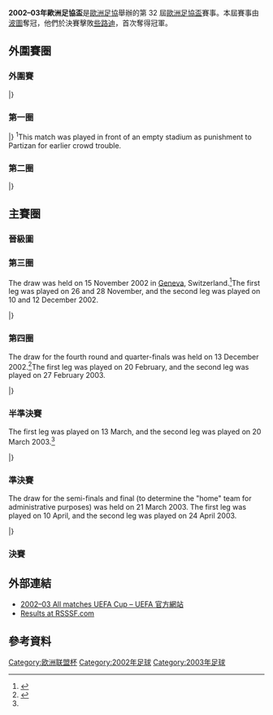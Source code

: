 {{Infobox 國際足球賽事賽季
| tourney_name          = 歐洲足協盃
| year                  = 2002–03
| image                 = Panoramio - V&A Dudush - Estadio Olímpico 57 619.jpg
| size                  = 300px
| caption               = 決賽於[[塞維利亞|塞維利亞]]的[[塞維利亞奧林匹克體育場|奧林匹克體育場]]舉行
| edition               = 32
| defending_champ_other = {{flagicon|NED}} [[飛燕諾|飛燕諾]]
| dates                 = 2002年8月13日–2002年5月21日
| num_teams             = 
| associations          = 
| champion_other        = {{flagicon|POR}} [[波爾圖足球俱樂部|波圖]]
| count                 = 1
| second_other          = {{flagicon|SCO}} [[凱爾特人足球俱樂部|些路迪]]
| matches               = 
| goals                 = 
| attendance            = 
| top_scorer            = 
| player                = 
| prevseason            = [[2001–02年歐洲足協盃|2001–02]]
| nextseason            = [[2003–04年歐洲足協盃|2003–04]]
}}

'''2002–03年歐洲足協盃'''是[[歐洲足協|歐洲足協]]舉辦的第 32 屆[[歐洲足協盃|歐洲足協盃]]賽事。本屆賽事由[[波爾圖足球俱樂部|波圖]]奪冠，他們於決賽擊敗[[凱爾特人足球俱樂部|些路迪]]，首次奪得冠軍。

== 外圍賽圈 ==
=== 外圍賽 ===
{{TwoLegStart}}
{{TwoLegResult|'''[[利特克斯足球俱樂部|列迪斯洛維治]]'''|BUL|8–1|[[阿特蘭塔斯足球俱樂部|阿蘭達斯]]|LTU| 5–0 | 3–1 }}
{{TwoLegResult|[[恩坎普足球俱樂部|安卡普]]|AND|0–13|'''[[聖彼得堡澤尼特足球俱樂部|辛尼特]]'''|RUS| 0–5 | 0–8 }}
{{TwoLegResult|[[阿迪拿奧足球會|阿迪拿奧]]|KAZ|0–2|'''[[普霍夫足球俱樂部|貝塞夫]]'''|SVK| 0–0 | 0–2 }}
{{TwoLegResult|[[格倫杜蘭足球俱樂部|格倫杜蘭]]|NIR|0–6|'''[[維斯瓦克拉科夫足球俱樂部|克拉科夫]]'''|POL| 0–2 | 0–4 }}
{{TwoLegResult|[[樸比達足球會|樸比達]]|MKD|2–3|'''[[中日德蘭足球俱樂部|米迪蘭特]]'''|DEN| 2–0| 0–3{{aet}}}}
{{TwoLegResult|'''[[比摩治足球會|比摩治]]'''|SVN|6–3|[[薩華諾斯足球會|薩華諾斯]]|ARM| 6–1 | 0–2 }}
{{TwoLegResult|'''[[雲特史比斯足球會|雲特史比斯]]'''|LVA|3–1|[[盧加諾足球會|盧加諾]]|SUI| 3–0 | 0–1 }}
{{TwoLegResult|'''[[特拉維夫夏普爾足球會|特拉維夫夏普爾]]'''|ISR|5–1|[[地拉那遊擊隊足球俱樂部|柏迪遜地拉拿]]|ALB| 1–0 | 4–1 }}
{{TwoLegResult|'''[[費倫斯華路士體育會|費倫斯華路士]]'''|HUN|5–2|[[利馬索爾AEL|AEL利馬素]]|CYP| 4–0 | 1–2 }}
{{TwoLegResult|'''[[哈伊杜克足球俱樂部|夏德]]'''|CRO|11–0|[[高泰足球會|高泰]]|FRO| 3–0 | 8–0 }}
{{TwoLegResult|[[白蘭恩體育會|白蘭恩]]|NOR|4–6|'''[[馬里揚泊列蘇杜瓦足球俱樂部|蘇度瓦]]'''|LTU| 2–3 | 2–3 }}
{{TwoLegResult|'''[[阿米卡弗龍基體育會|阿米卡]]'''|POL|12–2|[[新聖人足球俱樂部|TNS全網絡]]|WAL| 5–0 | 7–2 }}
{{TwoLegResult|'''[[哥本哈根足球會|哥本哈根]]'''|DEN|7–2|[[第比利斯火車頭足球俱樂部|第比利斯火車頭]]|GEO|var2=1990| 3–1 | 4–1 }}
{{TwoLegResult|[[美達雷斯足球會|美達雷斯]]|LVA|2–6|'''[[卡爾頓足球會|卡爾頓]]'''|AUT| 0–2 | 2–4 }}
{{TwoLegResult|[[瓦杜茲足球俱樂部|華杜斯]]|LIE|1–1{{agr}}|'''[[利文斯頓足球俱樂部|利雲斯頓]]'''|SCO| 1–1 | 0–0 }}
{{TwoLegResult|[[斯利馬流浪者足球俱樂部|斯利馬流浪]]|MLT|1–5|'''[[華沙波蘭人足球俱樂部|華沙普隆尼亞]]'''|POL| 1–3 | 0–2 }}
{{TwoLegResult|'''[[阿諾索西斯足球俱樂部|安羅科薩斯]]'''|CYP|3–2|[[基雲馬查體育會|基雲馬查]]|LUX| 3–0 | 0–2 }}
{{TwoLegResult|[[塔林利瓦迪亞足球俱樂部|利維迪亞]]|EST|0–4|'''[[特拉維夫馬卡比足球會|特拉維夫馬卡比]]'''|ISR| 0–2 | 0–2 }}
{{TwoLegResult|'''[[歷索斯體育俱樂部|歷索斯]]'''|POR|4–3|[[比拿斯卡足球會|比拿斯卡]]|MKD| 2–2 | 2–1 }}
{{TwoLegResult|[[奧洛穆克足球俱樂部|奧洛慕克]]|CZE|3–3{{pso|3–5}}|'''[[薩拉熱窩足球俱樂部|薩拉熱窩]]'''|BIH| 2–1 | 1–2{{aet}}}}
{{TwoLegResult|'''[[基希訥烏野牛足球俱樂部|森布魯]]'''|MDA|5–3|[[哥登堡體育會|哥登堡]]|SWE| 3–1| 2–2 }}
{{TwoLegResult|[[KI克拉克斯維克|基卡拉斯域卡]]|FRO|2–3|'''[[烏伊佩斯特足球俱樂部|烏比斯迪]]'''|HUN| 2–2 | 0–1 }}
{{TwoLegResult|[[邁帕足球俱樂部|邁帕]]|FIN|1–2|'''[[歐登塞足球俱樂部|奧丹斯]]'''|DEN| 1–0| 0–2 }}
{{TwoLegResult|[[明斯克戴拿模足球會|明斯克戴拿模]]|BLR|1–5|'''[[索菲亞中央陸軍足球俱樂部|索菲亞中央陸軍]]'''|BUL| 1–4 | 0–1 }}
{{TwoLegResult|'''[[第比利斯迪納摩足球俱樂部|第比利斯戴拿模]]'''|GEO|var1=1990|5–1|[[TVMK塔林足球俱樂部|TVMK塔林]]|EST| 4–1 | 1–0 }}
{{TwoLegResult|[[葉里溫斯巴達足球會|葉里溫斯巴達]]|ARM|0–5|'''[[塞爾維特足球俱樂部|塞維特]]'''|SUI| 0–2 | 0–3 }}
{{TwoLegResult|[[沙姆洛克流浪足球俱樂部|沙姆洛克流浪]]|IRL|1–5|'''[[佐加頓斯IF|佐加頓斯]]'''|SWE| 1–3 | 0–2 }}
{{TwoLegResult|'''[[瓦拉日丁足球俱樂部|華拉薩甸]]'''|CRO|9–0|[[敦達克足球俱樂部|鄧達克]]|IRL| 5–0 | 4–0 }}
{{TwoLegResult|'''[[高美爾足球俱樂部|高美爾]]'''|BLR|5–0|[[HJK赫爾辛基|赫爾辛基]]|FIN| 1–0 | 4–0 }}
{{TwoLegResult|'''[[阿伯丁足球俱樂部|鴨巴甸]]'''|SCO|1–0|[[尼斯特魯奧塔奇足球俱樂部|奧泰斯]]|MDA| 1–0 | 0–0 }}
{{TwoLegResult|'''[[AIK足球會|AIK蘇納]]'''|SWE|5–1|[[韋斯特曼納島競技俱樂部|韋斯特曼納耶]]|ISL| 2–0 | 3–1 }}
{{TwoLegResult|'''[[布加勒斯特迅速足球俱樂部|布加勒斯特迅速]]'''|ROU|5–1|[[戈里察足球俱樂部|哥利卡]]|SVN| 2–0 | 3–1 }}
{{TwoLegResult|[[當馬蘭奴足球會|當馬蘭奴]]|SMR|0–5|'''[[薛斯高夫足球會|薛斯高夫]]'''|CZE| 0–2 | 0–3 }}
{{TwoLegResult|[[卡拉特足球會|卡拉特]]|KAZ|0–5|'''[[貝爾格萊德紅星足球俱樂部|貝爾格萊德紅星]]'''|YUG| 0–2 | 0–3 }}
{{TwoLegResult|'''[[扎波羅熱冶金足球俱樂部|米達雷治]]'''|UKR|3–0|[[比爾基爾卡拉足球俱樂部|拜基卡拉]]|MLT| 3–0 | 0–0 }}
{{TwoLegResult|[[班戈爾城足球俱樂部|賓高城]]|WAL|1–2|'''[[史密特禾足球會|史密特禾]]'''|YUG| 1–0 | 0–2 }}
{{TwoLegResult|[[森納克足球會|森納克]]|SVK|1–5|'''[[希羅基布里耶格足球俱樂部|施洛奇伯拉治]]'''|BIH| 1–2| 0–3 }}
{{TwoLegResult|[[KF地拉那|地拉拿]]|ALB|2–3|'''[[布加勒斯特前進足球會|布加勒斯特國民隊]]'''|ROU| 0–1 | 2–2 }}
{{TwoLegResult|[[貝根阿弗尼爾足球會|貝根阿弗尼爾]]|LUX|1–9|'''[[伊普斯維奇城足球俱樂部|葉士域治]]'''|ENG| 0–1 | 1–8 }}
{{TwoLegResult|[[菲爾基爾足球俱樂部|費基亞]]|ISL|2–4|'''[[皇家莫斯克倫精英|苗斯干]]'''|BEL| 1–1 | 1–3 }}
{{TwoLegResult|'''[[史達比克足球會|史達比克]]'''|NOR|5–1|[[連菲特足球俱樂部|連菲特]]|NIR| 4–0 | 1–1 }}
|}

=== 第一圈 ===
{{TwoLeg start}}
{{TwoLegResult|'''[[巴黎聖日耳曼足球俱樂部|巴黎聖日耳門]]'''|FRA|4–0|[[烏伊佩斯特足球俱樂部|烏比斯迪]]|HUN|3–0|1–0}}
{{TwoLegResult|[[葡萄牙士砵亭俱樂部|士砵亭]]|POR|4–6|'''[[游擊隊足球俱樂部|柏迪遜]]'''|SCG|1–3|3–3{{aet}}<sup>1</sup>}}
{{TwoLegResult|'''[[華沙萊吉亞足球俱樂部|歷基亞]]'''|POL|7–2|[[烏德勒支足球會|烏德勒支]]|NED|4–1|3–1}}
{{TwoLegResult|[[基希訥烏野牛足球俱樂部|森布魯]]|MDA|1–4|'''[[皇家貝蒂斯足球俱樂部|貝迪斯]]'''|ESP|0–2|1–2}}
{{TwoLegResult|'''[[貝西克塔斯體操俱樂部|比錫達斯]]'''|TUR|7–2|[[薩拉熱窩足球俱樂部|薩拉熱窩]]|BIH|2–2|5–0}}
{{TwoLegResult|[[莫斯科中央陸軍足球俱樂部|莫斯科中央陸軍]]|RUS|3–4|'''[[帕爾瑪足球俱樂部|帕爾馬]]'''|ITA|1–1|2–3}}
{{TwoLegResult|'''[[索菲亞列夫斯基足球俱樂部|索菲亞利夫斯基]]'''|BUL|5–2|[[邦比足球會|邦比]]|DEN|4–1|1–1}}
{{TwoLegResult|'''[[皇家安德列治體育會|安德列治]]'''|BEL|2–2{{agr}}|[[史達比克足球會|史達比克]]|NOR|0–1|2–1}}
{{TwoLegResult|'''[[布加勒斯特前進足球會|布加勒斯特國民隊]]'''|ROU|3–2|[[海倫芬體育會|海倫芬]]|NED|3–0|0–2}}
{{TwoLegResult|'''[[拉齊奧足球俱樂部|拉素]]'''|ITA|4–0|[[薩丁斯柯達體育會|薩丁]]|GRE|4–0|0–0}}
{{TwoLegResult|[[阿伯丁足球俱樂部|鴨巴甸]]|SCO|0–1|'''[[柏林赫塔體育俱樂部|哈化柏林]]'''|GER|0–0|0–1}}
{{TwoLegResult|'''[[伊普斯維奇城足球俱樂部|葉士域治]]'''|ENG|2–1|[[史密特禾足球會|史密特禾]]|SCG|1–1|1–0}}
{{TwoLegResult|[[特拉維夫馬卡比足球會|特拉維夫馬卡比]]|ISR|2–4|'''[[博維斯塔足球會|博維斯塔]]'''|POR|1–0|1–4}}
{{TwoLegResult|[[AIK足球會|AIK蘇納]]|SWE|4–6|'''[[費倫巴治體育會|費倫巴治]]'''|TUR|3–3|1–3}}
{{TwoLegResult|'''[[布拉格斯巴達足球俱樂部|布拉格斯巴達]]'''|CZE|4–0|[[希羅基布里耶格足球俱樂部|施洛奇伯拉治]]|BIH|3–0|1–0}}
{{TwoLegResult|'''[[奧地利維也納足球會|奧地利維也納]]'''|AUT|5–2|[[頓涅茨克礦工足球俱樂部|薩克達]]|UKR|5–1|0–1}}
{{TwoLegResult|'''[[丹尼斯利體育|丹尼斯利]]'''|TUR|3–3{{agr}}|[[洛里昂足球俱樂部|羅連安特]]|FRA|2–0|1–3}}
{{TwoLegResult|[[切爾西足球俱樂部|車路士]]|ENG|4–5|'''[[維京足球會|維京]]'''|NOR|2–1|2–4}}
{{TwoLegResult|[[卡爾頓足球會|卡爾頓]]|AUT|1–4|'''[[特拉維夫夏普爾足球會|特拉維夫夏普爾]]'''|ISR|0–4|1–0}}
{{TwoLegResult|'''[[斯圖加特足球俱樂部|史特加]]'''|GER|8–2|[[雲特史比斯足球會|雲特史比斯]]|LVA|4–1|4–1}}
{{TwoLegResult|'''[[薩格勒布迪納摩足球俱樂部|薩格勒布戴拿模]]'''|CRO|9–1|[[沙勒格斯基體育會|沙勒格斯基]]|HUN|6–0|3–1}}
{{TwoLegResult|[[哥本哈根足球會|哥本哈根]]|DEN|1–3|'''[[佐加頓斯IF|佐加頓斯]]'''|SWE|0–0|1–3}}
{{TwoLegResult|'''[[薛斯高夫足球會|薛斯高夫]]'''|CZE|3–3{{agr}}|[[流浪者足球俱樂部|格拉斯哥流浪]]|SCO|2–0|1–3}}
{{TwoLegResult|'''[[維迪斯|維迪斯]]'''|NED|2–1|[[布加勒斯特迅速足球俱樂部|布加勒斯特迅速]]|ROU|1–1|1–0}}
{{TwoLegResult|'''[[列斯聯足球會|列斯聯]]'''|ENG|2–1|[[扎波羅熱冶金足球俱樂部|米達雷治]]|UKR|1–0|1–1}}
{{TwoLegResult|[[塞爾維特足球俱樂部|塞維特]]|SUI|4–4{{agr}}|'''[[阿米卡弗龍基體育會|阿米卡]]'''|POL|2–3|2–1}}
{{TwoLegResult|'''[[格拉茲風暴足球俱樂部|格拉茨]]'''|AUT|8–6|[[利文斯頓足球俱樂部|利雲斯頓]]|SCO|5–2|3–4}}
{{TwoLegResult|'''[[費倫斯華路士體育會|費倫斯華路士]]'''|HUN|5–0|[[高卡爾利體育|高卡爾利]]|TUR|4–0|1–0}}
{{TwoLegResult|[[澤列茲尼察足球俱樂部|薛謝斯歷卡]]|BIH|0–1|'''[[馬拉加足球俱樂部|馬拉加]]'''|ESP|0–0|0–1}}
{{TwoLegResult|'''[[波爾多足球俱樂部|波爾多]]'''|FRA|10–1|[[普霍夫足球俱樂部|貝塞夫]]|SVK|6–0|4–1}}
{{TwoLegResult|'''[[利貝雷茨足球俱樂部|利巴域]]'''|CZE|4–2|[[第比利斯迪納摩足球俱樂部|第比利斯戴拿模]]|GEO|var2=1990|3–2|1–0}}
{{TwoLegResult|[[歷索斯體育俱樂部|歷索斯]]|POR|3–5|'''[[帕奧克足球俱樂部|PAOK沙朗歷基]]'''|GRE|2–1|1–4}}
{{TwoLegResult|[[利特克斯足球俱樂部|列迪斯洛維治]]|BUL|1–3|'''[[帕納辛奈科斯足球俱樂部|彭拿典奈高斯]]'''|GRE|0–1|1–2{{aet}}}}
{{TwoLegResult|'''[[貝爾格萊德紅星足球俱樂部|貝爾格萊德紅星]]'''|SCG|2–0|[[切沃維羅納足球俱樂部|基爾禾]]|ITA|0–0|2–0}}
{{TwoLegResult|[[哈伊杜克足球俱樂部|夏德]]|CRO|2–3|'''[[富勒姆足球俱樂部|富咸]]'''|ENG|0–1|2–2}}
{{TwoLegResult|[[比摩治足球會|比摩治]]|SVN|1–8|'''[[維斯瓦克拉科夫足球俱樂部|克拉科夫]]'''|POL|0–2|1–6}}
{{TwoLegResult|'''[[尼科西亞希臘人競技足球俱樂部|尼科西亞]]'''|CYP|3–1|[[Grazer_AK|Grazer]]|AUT|2–0|1–1}}
{{TwoLegResult|'''[[維戈塞爾塔足球俱樂部|切爾達]]'''|ESP|2–1|[[歐登塞足球俱樂部|奧丹斯]]|DEN|2–0|0–1}}
{{TwoLegResult|[[扎波羅熱冶金足球俱樂部|米達雷治]]|UKR|2–10|'''[[雲達不萊梅體育會|雲達不萊梅]]'''|GER|2–2|0–8}}
{{TwoLegResult|'''[[凱爾特人足球俱樂部|些路迪]]'''|SCO|10–1|[[馬里揚泊列蘇杜瓦足球俱樂部|蘇度瓦]]|LTU|8–1|2–0}}
{{TwoLegResult|'''[[波爾圖足球俱樂部|波圖]]'''|POR|6–2|[[華沙波蘭人足球俱樂部|華沙普隆尼亞]]|POL|6–0|0–2}}
{{TwoLegResult|[[高美爾足球俱樂部|高美爾]]|Belarus|1–8|'''[[沙爾克04足球俱樂部|史浩克零四]]'''|GER|1–4|0–4}}
{{TwoLegResult|'''[[蘇黎世草蜢足球俱樂部|草蜢]]'''|SUI|4–3|[[聖彼得堡澤尼特足球俱樂部|辛尼特]]|RUS|3–1|1–2}}
{{TwoLegResult|[[安卡拉高古|安卡拉高古]]|TUR|1–5|'''[[阿拉維斯競技俱樂部|艾拉維斯]]'''|ESP|1–2|0–3}}
{{TwoLegResult|[[伊拿克里斯足球會|伊拿克里斯]]|GRE|5–5{{agr}}|'''[[阿諾索西斯足球俱樂部|安羅科薩斯]]'''|CYP|4–2|1–3}}
{{TwoLegResult|'''[[中日德蘭足球俱樂部|米迪蘭特]]'''|DEN|2–1|[[瓦拉日丁足球俱樂部|華拉薩甸]]|CRO|1–0|1–1}}
{{TwoLegResult|'''[[布萊克本流浪者足球俱樂部|布力般流浪]]'''|ENG|4–4{{agr}}|[[索菲亞中央陸軍足球俱樂部|索菲亞中央陸軍]]|BUL|1–1|3–3}}
{{TwoLegResult|[[皇家莫斯克倫精英|苗斯干]]|BEL|3–7|'''[[布拉格斯拉維亞足球俱樂部|布拉格斯拉維亞]]'''|CZE|2–2|1–5}}
|}
<sup>1</sup>This match was played in front of an empty stadium as punishment to Partizan for earlier crowd trouble.

=== 第二圈 ===
{{TwoLeg start}}
{{TwoLegResult|[[薛斯高夫足球會|薛斯高夫]]|CZE|0–4|'''[[皇家貝蒂斯足球俱樂部|貝迪斯]]'''|ESP| 0–1 | 0–3 }}
{{TwoLegResult|[[華沙萊吉亞足球俱樂部|歷基亞]]|POL|2–3|'''[[沙爾克04足球俱樂部|史浩克零四]]'''|GER| 2–3 | 0–0 }}
{{TwoLegResult|[[佐加頓斯IF|佐加頓斯]]|SWE|1–3|'''[[波爾多足球俱樂部|波爾多]]'''|FRA| 0–1 | 1–2 }}
{{TwoLegResult|[[尼科西亞希臘人競技足球俱樂部|尼科西亞]]|CYP|0–5|'''[[柏林赫塔體育俱樂部|哈化柏林]]'''|GER| 0–1 | 0–4 }}
{{TwoLegResult|[[薩格勒布迪納摩足球俱樂部|薩格勒布戴拿模]]|CRO|1–5|'''[[富勒姆足球俱樂部|富咸]]'''|ENG| 0–3 | 1–2 }}
{{TwoLegResult|[[布拉格斯巴達足球俱樂部|布拉格斯巴達]]|CZE|1–2|'''[[丹尼斯利體育|丹尼斯利]]'''|TUR| 1–0 | 0–2 }}
{{TwoLegResult|[[費倫斯華路士體育會|費倫斯華路士]]|HUN|0–2|'''[[斯圖加特足球俱樂部|史特加]]'''|GER| 0–0 | 0–2 }}
{{TwoLegResult|'''[[格拉茲風暴足球俱樂部|格拉茨]]'''|AUT|1–1{{pso|8–7}}|[[索菲亞列夫斯基足球俱樂部|索菲亞利夫斯基]]|BUL| 1–0 | 0–1{{aet}}}}
{{TwoLegResult|[[游擊隊足球俱樂部|柏迪遜]]|YUG|4–6|'''[[布拉格斯拉維亞足球俱樂部|布拉格斯拉維亞]]'''|CZE| 3–1 | 1–5{{aet}}}}
{{TwoLegResult|[[布加勒斯特前進足球會|布加勒斯特國民隊]]|ROU|0–3|'''[[巴黎聖日耳曼足球俱樂部|巴黎聖日耳門]]'''|FRA| 0–2 | 0–1 }}
{{TwoLegResult|[[費倫巴治體育會|費倫巴治]]|TUR|2–5|'''[[帕納辛奈科斯足球俱樂部|彭拿典奈高斯]]'''|GRE| 1–1 | 1–4 }}
{{TwoLegResult|'''[[帕奧克足球俱樂部|PAOK沙朗歷基]]'''|GRE|3–2|[[蘇黎世草蜢足球俱樂部|草蜢]]|SUI| 2–1 | 1–1 }}
{{TwoLegResult|'''[[拉齊奧足球俱樂部|拉素]]'''|ITA|2–1|[[貝爾格萊德紅星足球俱樂部|貝爾格萊德紅星]]|YUG| 1–0 | 1–1 }}
{{TwoLegResult|'''[[皇家安德列治體育會|安德列治]]'''|BEL|6–1|[[中日德蘭足球俱樂部|米迪蘭特]]|DEN| 3–1 | 3–0 }}
{{TwoLegResult|[[奧地利維也納足球會|奧地利維也納]]|AUT|0–3|'''[[波爾圖足球俱樂部|波圖]]'''|POR| 0–1 | 0–2 }}
{{TwoLegResult|'''[[維迪斯|維迪斯]]'''|NED|5–4|[[雲達不萊梅體育會|雲達不萊梅]]|GER| 2–1 | 3–3 }}
{{TwoLegResult|[[伊普斯維奇城足球俱樂部|葉士域治]]|ENG|1–1{{pso|2–4}}|'''[[利貝雷茨足球俱樂部|利巴域]]'''|CZE| 1–0 | 0–1{{aet}}}}
{{TwoLegResult|[[阿拉維斯競技俱樂部|艾拉維斯]]|ESP|1–2|'''[[貝西克塔斯體操俱樂部|比錫達斯]]'''|TUR| 1–1 | 0–1 }}
{{TwoLegResult|[[帕爾瑪足球俱樂部|帕爾馬]]|ITA|3–5|'''[[維斯瓦克拉科夫足球俱樂部|克拉科夫]]'''|POL| 2–1 | 1–4{{aet}}}}
{{TwoLegResult|'''[[列斯聯足球會|列斯聯]]'''|ENG|5–1|[[特拉維夫夏普爾足球會|特拉維夫夏普爾]]|ISR| 1–0 | 4–1 }}
{{TwoLegResult|'''[[凱爾特人足球俱樂部|些路迪]]'''|SCO|3–0|[[布萊克本流浪者足球俱樂部|布力般流浪]]|ENG| 1–0 | 2–0 }}
{{TwoLegResult|'''[[馬拉加足球俱樂部|馬拉加]]'''|ESP|4–2|[[阿米卡弗龍基體育會|阿米卡]]|POL| 2–1 | 2–1 }}
{{TwoLegResult|'''[[維戈塞爾塔足球俱樂部|切爾達]]'''|ESP|4–1|[[維京足球會|維京]]|NOR| 3–0 | 1–1 }}
{{TwoLegResult|'''[[博維斯塔足球會|博維斯塔]]'''|POR|3–1|[[阿諾索西斯足球俱樂部|安羅科薩斯]]|CYP| 2–1 | 1–0 }}
|}

== 主賽圈 ==
=== 晉級圖 ===
{{32TeamBracket|legs=2/2/2/2/1|nowrap=yes
| RD1=第三圈
| RD2=第四圈
| RD1-team01='''{{fbaicon|SCO}} [[凱爾特人足球俱樂部|些路迪]]{{agr}}'''
| RD1-score01-1=1
| RD1-score01-2=1
| RD1-score01-agg='''2'''
| RD1-team02={{fbaicon|ESP}} [[皇家維戈塞爾塔俱樂部|切爾達]]
| RD1-score02-1=0
| RD1-score02-2=2
| RD1-score02-agg='''2'''
| RD1-team03={{fbaicon|BEL}} [[皇家布魯日足球會|布魯日]]
| RD1-score03-1=1
| RD1-score03-2=0
| RD1-score03-agg='''1'''
| RD1-team04='''{{fbaicon|GER}} [[斯圖加特足球俱樂部|史特加]]'''
| RD1-score04-1=2
| RD1-score04-2=1
| RD1-score04-agg='''3'''
| RD1-team05={{fbaicon|ESP}} [[皇家貝蒂斯足球俱樂部|貝迪斯]]
| RD1-score05-1=1
| RD1-score05-2=0
| RD1-score05-agg='''1'''
| RD1-team06='''{{fbaicon|FRA}} [[歐塞爾青年會|歐塞爾]]'''
| RD1-score06-1=0
| RD1-score06-2=2
| RD1-score06-agg='''2'''
| RD1-team07={{fbaicon|NED}} [[維迪斯職業足球基金會|維迪斯]]
| RD1-score07-1=0
| RD1-score07-2=0
| RD1-score07-agg='''0'''
| RD1-team08='''{{fbaicon|ENG}} [[利物浦足球俱樂部|利物浦]]'''
| RD1-score08-1=1
| RD1-score08-2=1
| RD1-score08-agg='''2'''
| RD1-team09='''{{fbaicon|ESP}} [[馬拉加足球俱樂部|馬拉加]]'''
| RD1-score09-1=0
| RD1-score09-2=2
| RD1-score09-agg='''2'''
| RD1-team10={{fbaicon|ENG}} [[列斯聯足球會|列斯聯]]
| RD1-score10-1=0
| RD1-score10-2=1
| RD1-score10-agg='''1'''
| RD1-team11='''{{fbaicon|GRE}} [[AEK雅典足球會|AEK雅典]]'''
| RD1-score11-1=4
| RD1-score11-2=4
| RD1-score11-agg='''8
| RD1-team12={{fbaicon|ISR}} [[海法馬卡比足球俱樂部|海法馬卡比]]
| RD1-score12-1=0
| RD1-score12-2=1
| RD1-score12-agg='''1'''
| RD1-team13='''{{fbaicon|GER}} [[柏林赫塔體育俱樂部|哈化柏林]]'''
| RD1-score13-1=2
| RD1-score13-2=0
| RD1-score13-agg='''2'''
| RD1-team14={{fbaicon|ENG}} [[富勒姆足球俱樂部|富咸]]
| RD1-score14-1=1
| RD1-score14-2=0
| RD1-score14-agg='''1'''
| RD1-team15={{fbaicon|FRA}} [[巴黎聖日耳曼足球俱樂部|巴黎聖日耳門]]
| RD1-score15-1=2
| RD1-score15-2=0
| RD1-score15-agg='''2'''
| RD1-team16='''{{fbaicon|POR}} [[博維斯塔足球會|博維斯塔]]{{agr}}'''
| RD1-score16-1=1
| RD1-score16-2=1
| RD1-score16-agg='''2'''
| RD1-team17='''{{fbaicon|POR}} [[波爾圖足球俱樂部|波圖]]'''
| RD1-score17-1=3
| RD1-score17-2=0
| RD1-score17-agg='''3'''
| RD1-team18={{fbaicon|FRA}} [[朗斯競賽會|朗斯]]
| RD1-score18-1=0
| RD1-score18-2=1
| RD1-score18-agg='''1'''
| RD1-team19='''{{fbaicon|TUR}} [[丹尼斯利體育|丹尼斯利]]'''
| RD1-score19-1=0
| RD1-score19-2=1
| RD1-score19-agg='''1'''
| RD1-team20={{fbaicon|FRA}} [[奥林匹克里昂|里昂]]
| RD1-score20-1=0
| RD1-score20-2=0
| RD1-score20-agg='''0'''

| RD1-team21={{fbaicon|CZE}} [[利貝雷茨足球俱樂部|利巴域]]
| RD1-score21-1=2
| RD1-score21-2=0
| RD1-score21-agg='''2'''
| RD1-team22={{fbaicon|GRE}} [[帕納辛奈科斯足球俱樂部|彭拿典奈高斯]]
| RD1-score22-1=2
| RD1-score22-2=1
| RD1-score22-agg='''3'''
| RD1-team23={{fbaicon|FRA}} [[波爾多足球俱樂部|波爾多]]
| RD1-score23-1=0
| RD1-score23-2=2
| RD1-score23-agg='''2'''
| RD1-team24='''{{fbaicon|BEL}} [[皇家安德列治體育會|安德列治]]'''
| RD1-score24-1=2
| RD1-score24-2=2
| RD1-score24-agg='''4'''
| RD1-team25={{fbaicon|AUT}} [[格拉茲風暴體育俱樂部|格拉茨]]
| RD1-score25-1=1
| RD1-score25-2=1
| RD1-score25-agg='''2'''
| RD1-team26='''{{fbaicon|ITA}} [[拉素體育會|拉素]]'''
| RD1-score26-1=3
| RD1-score26-2=0
| RD1-score26-agg='''3'''
| RD1-team27='''{{fbaicon|POL}} [[維斯瓦克拉科夫足球俱樂部|克拉科夫]]'''
| RD1-score27-1=1
| RD1-score27-2=4
| RD1-score27-agg='''5'''
| RD1-team28={{fbaicon|GER}} [[沙爾克04足球俱樂部|史浩克零四]]
| RD1-score28-1=1
| RD1-score28-2=1
| RD1-score28-agg='''2'''
| RD1-team29={{fbaicon|GRE}} [[PAOK足球俱樂部|PAOK]]
| RD1-score29-1=1
| RD1-score29-2=0
| RD1-score29-agg='''1'''
| RD1-team30='''{{fbaicon|CZE}} [[布拉格斯拉維亞體育俱樂部|布拉格斯拉維亞]]'''
| RD1-score30-1=0
| RD1-score30-2=4
| RD1-score30-agg='''4'''
| RD1-team31='''{{fbaicon|TUR}} [[貝西克塔斯體操俱樂部|比錫達斯]]'''
| RD1-score31-1=3
| RD1-score31-2=0
| RD1-score31-agg='''3'''
| RD1-team32={{fbaicon|UKR}} [[基輔迪納摩足球俱樂部|基輔戴拿模]]
| RD1-score32-1=1
| RD1-score32-2=0
| RD1-score32-agg='''1'''
| RD2-team01='''{{fbaicon|SCO}} [[凱爾特人足球俱樂部|些路迪]]'''
| RD2-score01-1=3
| RD2-score01-2=2
| RD2-score01-agg='''5'''
| RD2-team02={{fbaicon|GER}} [[斯圖加特足球俱樂部|史特加]]
| RD2-score02-1=1
| RD2-score02-2=3
| RD2-score02-agg='''4'''
| RD2-team03={{fbaicon|FRA}} [[歐塞爾青年會|歐塞爾]]
| RD2-score03-1=0
| RD2-score03-2=0
| RD2-score03-agg='''0'''
| RD2-team04='''{{fbaicon|ENG}} [[利物浦足球俱樂部|利物浦]]'''
| RD2-score04-1=1
| RD2-score04-2=2
| RD2-score04-agg='''3'''
| RD2-team05='''{{fbaicon|ESP}} [[馬拉加足球俱樂部|馬拉加]]'''
| RD2-score05-1=0
| RD2-score05-2=1
| RD2-score05-agg='''1'''
| RD2-team06={{fbaicon|GRE}} [[AEK雅典足球會|AEK雅典]]
| RD2-score06-1=0
| RD2-score06-2=0
| RD2-score06-agg='''0'''
| RD2-team07={{fbaicon|GER}} [[柏林赫塔體育俱樂部|哈化柏林]]
| RD2-score07-1=3
| RD2-score07-2=0
| RD2-score07-agg='''3'''
| RD2-team08='''{{fbaicon|POR}} [[博維斯塔足球會|博維斯塔]]{{agr}}'''
| RD2-score08-1=2
| RD2-score08-2=1
| RD2-score08-agg='''3'''
| RD2-team09='''{{fbaicon|POR}} [[波爾圖足球俱樂部|波圖]]'''
| RD2-score09-1=6
| RD2-score09-2=2
| RD2-score09-agg='''8'''
| RD2-team10={{fbaicon|TUR}} [[丹尼斯利體育|丹尼斯利]]
| RD2-score10-1=1
| RD2-score10-2=2
| RD2-score10-agg='''3'''
| RD2-team11='''{{fbaicon|GRE}} [[帕納辛奈科斯足球俱樂部|彭拿典奈高斯]]'''
| RD2-score11-1=3
| RD2-score11-2=0
| RD2-score11-agg='''3'''
| RD2-team12={{fbaicon|BEL}} [[皇家安德列治體育會|安德列治]]
| RD2-score12-1=0
| RD2-score12-2=2
| RD2-score12-agg='''2'''
| RD2-team13='''{{fbaicon|ITA|2003}} [[拉素體育會|拉素]]'''
| RD2-score13-1=3
| RD2-score13-2=2
| RD2-score13-agg='''5'''
| RD2-team14={{fbaicon|POL}} [[維斯瓦克拉科夫足球俱樂部|克拉科夫]]
| RD2-score14-1=3
| RD2-score14-2=1
| RD2-score14-agg='''4'''
| RD2-team15={{fbaicon|CZE}} [[布拉格斯拉維亞體育俱樂部|布拉格斯拉維亞]]
| RD2-score15-1=1
| RD2-score15-2=2
| RD2-score15-agg='''3'''
| RD2-team16='''{{fbaicon|TUR}} [[貝西克塔斯體操俱樂部|比錫達斯]]'''
| RD2-score16-1=0
| RD2-score16-2=4
| RD2-score16-agg='''4'''
| RD3-team01='''{{fbaicon|SCO}} [[凱爾特人足球俱樂部|些路迪]]'''
| RD3-score01-1=1
| RD3-score01-2=2
| RD3-score01-agg='''3'''
| RD3-team02={{fbaicon|ENG}} [[利物浦足球俱樂部|利物浦]]
| RD3-score02-1=1
| RD3-score02-2=0
| RD3-score02-agg='''1'''
| RD3-team03={{fbaicon|ESP}} [[馬拉加足球俱樂部|馬拉加]]
| RD3-score03-1=1
| RD3-score03-2=0
| RD3-score03-agg='''1 (1)'''
| RD3-team04='''{{fbaicon|POR}} [[博維斯塔足球會|博維斯塔]]{{pen}}'''
| RD3-score04-1=0
| RD3-score04-2=1
| RD3-score04-agg='''1 (4)'''
| RD3-team05='''{{fbaicon|POR}} [[波爾圖足球俱樂部|波圖]]'''
| RD3-score05-1=0
| RD3-score05-2=2
| RD3-score05-agg='''2'''
| RD3-team06={{fbaicon|GRE}} [[帕納辛奈科斯足球俱樂部|彭拿典奈高斯]]
| RD3-score06-1=1
| RD3-score06-2=0
| RD3-score06-agg='''1'''
| RD3-team07='''{{fbaicon|ITA|2003}} [[拉素體育會|拉素]]'''
| RD3-score07-1=1
| RD3-score07-2=2
| RD3-score07-agg='''3'''
| RD3-team08={{fbaicon|TUR}} [[貝西克塔斯體操俱樂部|比錫達斯]]
| RD3-score08-1=0
| RD3-score08-2=1
| RD3-score08-agg='''1'''
| RD4-team01='''{{fbaicon|SCO}} [[凱爾特人足球俱樂部|些路迪]]'''
| RD4-score01-1=1
| RD4-score01-2=1
| RD4-score01-agg='''2'''
| RD4-team02={{fbaicon|POR}} [[博維斯塔足球會|博維斯塔]]
| RD4-score02-1=1
| RD4-score02-2=0
| RD4-score02-agg='''1'''
| RD4-team03='''{{fbaicon|POR}} [[波爾圖足球俱樂部|波圖]]'''
| RD4-score03-1=4
| RD4-score03-2=0
| RD4-score03-agg='''4'''
| RD4-team04={{fbaicon|ITA|2003}} [[拉素體育會|拉素]]
| RD4-score04-1=1
| RD4-score04-2=0
| RD4-score04-agg='''1'''
| RD5-team01={{fbaicon|SCO}} [[凱爾特人足球俱樂部|些路迪]]
| RD5-score01='''2'''
| RD5-team02='''{{fbaicon|POR}} [[波爾圖足球俱樂部|波圖]]'''
| RD5-score02='''3'''
}}

=== 第三圈 ===
The draw was held on 15 November 2002 in [[Geneva|Geneva]], Switzerland.<ref>{{cite web|title=UEFA Cup – Lazio and Liverpool top seeds|url=http://kassiesa.home.xs4all.nl/bert/uefa/news/021115a.html|publisher=[[UEFA|Union of European Football Associations]]|accessdate=3 September 2014|date=15 November 2002|archive-url=https://web.archive.org/web/20130915234556/http://kassiesa.home.xs4all.nl/bert/uefa/news/021115a.html|archive-date=2013-09-15|dead-url=yes}}</ref>The first leg was played on 26 and 28 November, and the second leg was played on 10 and 12 December 2002.

{{TwoLeg start}}
{{TwoLegResult|'''[[柏林赫塔體育俱樂部|哈化柏林]]'''|GER|2–1|[[富勒姆足球俱樂部|富咸]]|ENG| 2–1 | 0–0 }}
{{TwoLegResult|[[巴黎聖日耳曼足球俱樂部|巴黎聖日耳門]]|FRA|2–2{{agr}}|'''[[博維斯塔足球會|博維斯塔]]'''|POR| 2–1 | 0–1 }}
{{TwoLegResult|'''[[維斯瓦克拉科夫足球俱樂部|克拉科夫]]'''|POL|5–2|[[沙爾克04足球俱樂部|史浩克零四]]|GER| 1–1 | 4–1 }}
{{TwoLegResult|'''[[丹尼斯利體育|丹尼斯利]]'''|TUR|1–0|[[奧林匹克里昂|里昂]]|FRA| 0–0 | 1–0 }}
{{TwoLegResult|[[利貝雷茨足球俱樂部|利巴域]]|CZE|2–3|'''[[帕納辛奈科斯足球俱樂部|彭拿典奈高斯]]'''|GRE| 2–2 | 0–1 }}
{{TwoLegResult|'''[[貝西克塔斯體操俱樂部|比錫達斯]]'''|TUR|3–1|[[基輔迪納摩足球俱樂部|基輔戴拿模]]|UKR| 3–1 | 0–0 }}
{{TwoLegResult|[[波爾多足球俱樂部|波爾多]]|FRA|2–4|'''[[皇家安德列治體育會|安德列治]]'''|BEL| 0–2 | 2–2 }}
{{TwoLegResult|[[帕奧克足球俱樂部|PAOK沙朗歷基]]|GRE|1–4|'''[[布拉格斯拉維亞足球俱樂部|布拉格斯拉維亞]]'''|CZE| 1–0 | 0–4 }}
{{TwoLegResult|'''[[AEK雅典足球會|AEK雅典]]'''|GRE|8–1|[[海法馬卡比足球俱樂部|海法馬卡比]]|ISR| 4–0 | 4–1 }}
{{TwoLegResult|[[格拉茲風暴足球俱樂部|格拉茨]]|AUT|2–3|'''[[拉齊奧足球俱樂部|拉素]]'''|ITA| 1–3 | 1–0 }}
{{TwoLegResult|[[布魯日足球俱樂部|布魯日]]|BEL|1–3|'''[[斯圖加特足球俱樂部|史特加]]'''|GER| 1–2 | 0–1 }}
{{TwoLegResult|[[維迪斯|維迪斯]]|NED|0–2|'''[[利物浦足球俱樂部|利物浦]]'''|ENG| 0–1 | 0–1 }}
{{TwoLegResult|'''[[凱爾特人足球俱樂部|些路迪]]'''|SCO|2–2{{agr}}|[[維戈塞爾塔足球俱樂部|切爾達]]|ESP| 1–0 | 1–2 }}
{{TwoLegResult|[[皇家貝蒂斯足球俱樂部|貝迪斯]]|ESP|1–2|'''[[歐塞爾足球俱樂部|歐塞爾]]'''|FRA| 1–0 | 0–2 }}
{{TwoLegResult|'''[[馬拉加足球俱樂部|馬拉加]]'''|ESP|2–1|[[列斯聯足球會|列斯聯]]|ENG| 0–0 | 2–1 }}
{{TwoLegResult|'''[[波爾圖足球俱樂部|波圖]]'''|POR|3–1|[[朗斯足球俱樂部|朗斯]]|FRA| 3–0 | 0–1 }}
|}

=== 第四圈 ===
The draw for the fourth round and quarter-finals was held on 13 December 2002.<ref name="draw R4+QF">{{cite web|title=UEFA Cup – Sixteen await UEFA Cup fate|url=http://kassiesa.home.xs4all.nl/bert/uefa/news/021213a.html|publisher=[[UEFA|Union of European Football Associations]]|accessdate=4 September 2014|date=13 December 2002|archive-url=https://web.archive.org/web/20130915234603/http://kassiesa.home.xs4all.nl/bert/uefa/news/021213a.html|archive-date=2013-09-15|dead-url=yes}}</ref>The first leg was played on 20 February, and the second leg was played on 27 February 2003.

{{TwoLeg start}}
{{TwoLegResult|[[柏林赫塔體育俱樂部|哈化柏林]]|GER|3–3{{agr}}|'''[[博維斯塔足球會|博維斯塔]]'''|POR| 3–2 | 0–1 }}
{{TwoLegResult|'''[[帕納辛奈科斯足球俱樂部|彭拿典奈高斯]]'''|GRE|3–2|[[皇家安德列治體育會|安德列治]]|BEL| 3–0 | 0–2 }}
{{TwoLegResult|[[布拉格斯拉維亞足球俱樂部|布拉格斯拉維亞]]|CZE|3–4|'''[[貝西克塔斯體操俱樂部|比錫達斯]]'''|TUR| 1–0 | 2–4 }}
{{TwoLegResult|[[歐塞爾足球俱樂部|歐塞爾]]|FRA|0–3|'''[[利物浦足球俱樂部|利物浦]]'''|ENG| 0–1 | 0–2 }}
{{TwoLegResult|'''[[拉齊奧足球俱樂部|拉素]]'''|ITA|5–4|[[維斯瓦克拉科夫足球俱樂部|克拉科夫]]|POL| 3–3 | 2–1 }}
{{TwoLegResult|'''[[馬拉加足球俱樂部|馬拉加]]'''|ESP|1–0|[[AEK雅典足球會|AEK雅典]]|GRE| 0–0 | 1–0 }}
{{TwoLegResult|'''[[凱爾特人足球俱樂部|些路迪]]'''|SCO|5–4|[[斯圖加特足球俱樂部|史特加]]|GER| 3–1 | 2–3 }}
{{TwoLegResult|'''[[波爾圖足球俱樂部|波圖]]'''|POR|8–3|[[丹尼斯利體育|丹尼斯利]]|TUR| 6–1 | 2–2 }}
|}

=== 半準決賽 ===
The first leg was played on 13 March, and the second leg was played on 20 March 2003.<ref name="draw R4+QF" />

{{TwoLeg start}}
{{TwoLegResult|'''[[波爾圖足球俱樂部|波圖]]'''|POR|2–1|[[帕納辛奈科斯足球俱樂部|彭拿典奈高斯]]|GRE| 0–1 | 2–0{{aet}}}}
{{TwoLegResult|'''[[拉齊奧足球俱樂部|拉素]]'''|ITA|3–1|[[貝西克塔斯體操俱樂部|比錫達斯]]|TUR| 1–0 | 2–1 }}
{{TwoLegResult|'''[[凱爾特人足球俱樂部|些路迪]]'''|SCO|3–1|[[利物浦足球俱樂部|利物浦]]|ENG| 1–1 | 2–0 }}
{{TwoLegResult|[[馬拉加足球俱樂部|馬拉加]]|ESP|1–1{{pso|1–4}}|'''[[博維斯塔足球會|博維斯塔]]'''|POR| 1–0 | 0–1{{aet}}}}
|}

=== 準決賽 ===
The draw for the semi-finals and final (to determine the "home" team for administrative purposes) was held on 21 March 2003. The first leg was played on 10 April, and the second leg was played on 24 April 2003.

{{TwoLeg start}}
{{TwoLegResult|'''[[波爾圖足球俱樂部|波圖]]'''|POR|4–1|[[拉齊奧足球俱樂部|拉素]]|ITA| 4–1 | 0–0 }}
{{TwoLegResult|'''[[凱爾特人足球俱樂部|些路迪]]'''|SCO|2–1|[[博維斯塔足球會|博維斯塔]]|POR| 1–1 | 1–0 }}
|}

=== 決賽 ===
{{footballbox
|date = 2003年5月21日
|time = 20:45 [[歐洲中部時間|CET]]
|team1 = [[波爾圖足球俱樂部|波圖]] {{flagicon|POR}} 
|score = 3–2
|report = [http://www.uefa.com/uefaeuropaleague/season=2002/matches/round=1632/match=71041/postmatch/report/index.html 報告]
|team2 = {{flagicon|SCO}} [[凱爾特人足球俱樂部|些路迪]] 
|goals1 = [[Derlei|Derlei]] {{goal|45||115}}<br> [[Dmitri_Alenichev|Alenichev]] {{goal|54}} 
|goals2 = [[亨里克·拉松|軒歷·拿臣]] {{goal|47||57}}
|stadium = [[塞維利亞|塞維利亞]]，[[塞維利亞奧林匹克體育場|塞維利亞奧林匹克體育場]]
|attendance = 52,140
|referee = [[盧博斯·米海爾|盧博斯·米海爾]]（[[斯洛伐克足球協會|斯洛伐克]]）
}}

== 外部連結 ==
*[http://www.uefa.com/uefaeuropaleague/season=2002/matches/all/index.html 2002–03 All matches UEFA Cup – UEFA 官方網站]{{Wayback|url=http://www.uefa.com/uefaeuropaleague/season=2002/matches/all/index.html |date=20150214224257 }}
*[http://www.rsssf.com/ec/ec200203.html#uefa Results at RSSSF.com]{{Wayback|url=http://www.rsssf.com/ec/ec200203.html#uefa |date=20181001073709 }}

== 參考資料 ==
{{reflist|2}}

{{UEFA_Europa_League_seasons}}

[[Category:欧洲联盟杯|Category:欧洲联盟杯]]
[[Category:2002年足球|Category:2002年足球]]
[[Category:2003年足球|Category:2003年足球]]